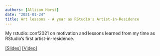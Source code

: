 ```yaml
---
authors: [Allison Horst]
date: "2021-01-24"
title: Art lessons - A year as RStudio's Artist-in-Residence
---
```


My rstudio::conf2021 on motivation and lessons learned from my time as RStudio's first artist-in-residence. 

[[Slides]](https://docs.google.com/presentation/d/e/2PACX-1vSUhCl0kXyxRdX6fv24SwloIOaL9LH6oRD-g0tU7Ee9NDSWZt0ozixnKdcSxuEhzB7tbRBkBZzcNROx/pub?start=false&loop=false&delayms=3000) [[Video]](https://rstudio.com/resources/rstudioglobal-2021/art-lessons-one-year-as-rstudios-artist-in-residence/)
